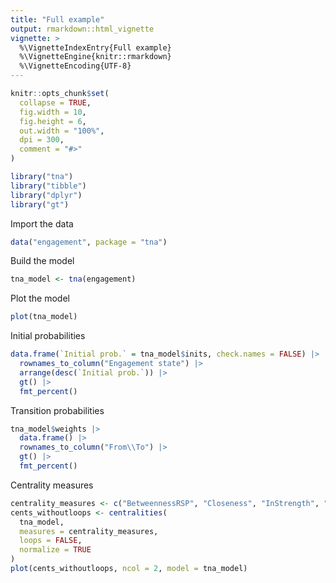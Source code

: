 ```yaml
---
title: "Full example"
output: rmarkdown::html_vignette
vignette: >
  %\VignetteIndexEntry{Full example}
  %\VignetteEngine{knitr::rmarkdown}
  %\VignetteEncoding{UTF-8}
---
```


```r
knitr::opts_chunk$set(
  collapse = TRUE,
  fig.width = 10,
  fig.height = 6,
  out.width = "100%",
  dpi = 300,
  comment = "#>"
)
```

```r
library("tna")
library("tibble")
library("dplyr")
library("gt")
```

Import the data
```r
data("engagement", package = "tna")
```

Build the model
```r
tna_model <- tna(engagement)
```

Plot the model
```r
plot(tna_model)
```

Initial probabilities
```r
data.frame(`Initial prob.` = tna_model$inits, check.names = FALSE) |> 
  rownames_to_column("Engagement state") |> 
  arrange(desc(`Initial prob.`)) |> 
  gt() |> 
  fmt_percent()
```

Transition probabilities
```r
tna_model$weights |> 
  data.frame() |> 
  rownames_to_column("From\\To") |> 
  gt() |>
  fmt_percent()
```

Centrality measures
```r
centrality_measures <- c("BetweennessRSP", "Closeness", "InStrength", "OutStrength")
cents_withoutloops <- centralities(
  tna_model, 
  measures = centrality_measures, 
  loops = FALSE, 
  normalize = TRUE
)
plot(cents_withoutloops, ncol = 2, model = tna_model)
```
